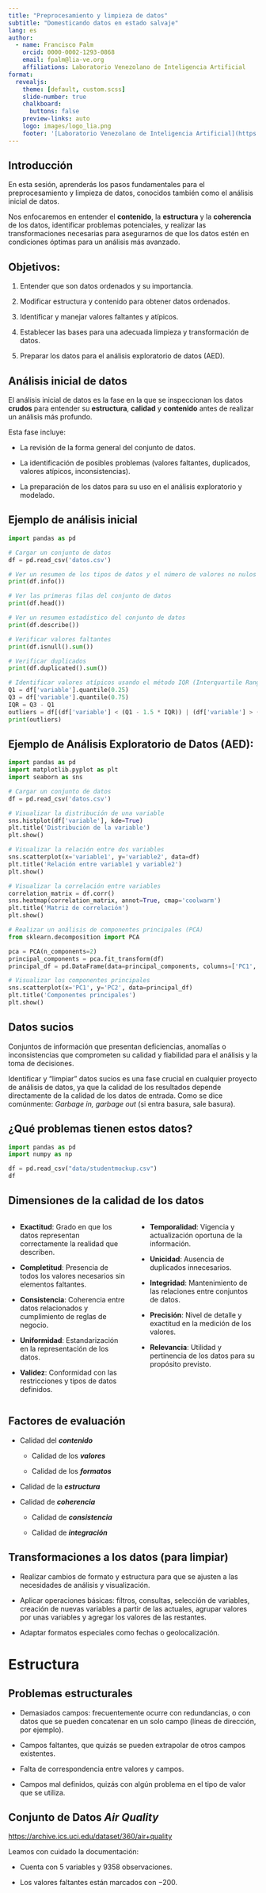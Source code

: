 ```yaml
---
title: "Preprocesamiento y limpieza de datos"
subtitle: "Domesticando datos en estado salvaje"
lang: es
author:
  - name: Francisco Palm
    orcid: 0000-0002-1293-0868
    email: fpalm@lia-ve.org
    affiliations: Laboratorio Venezolano de Inteligencia Artificial
format:
  revealjs: 
    theme: [default, custom.scss]
    slide-number: true
    chalkboard: 
      buttons: false
    preview-links: auto
    logo: images/logo_lia.png
    footer: '[Laboratorio Venezolano de Inteligencia Artificial](https://www.lia-ve.org)'
---
```


## Introducción

En esta sesión, aprenderás los pasos fundamentales para el preprocesamiento y limpieza de datos, conocidos también como el análisis inicial de datos.

Nos enfocaremos en entender el **contenido**, la **estructura** y la **coherencia** de los datos, identificar problemas potenciales, y realizar las transformaciones necesarias para asegurarnos de que los datos estén en condiciones óptimas para un análisis más avanzado.

## Objetivos:

1.  Entender que son datos ordenados y su importancia.

2.  Modificar estructura y contenido para obtener datos ordenados.

3.  Identificar y manejar valores faltantes y atípicos.

4.  Establecer las bases para una adecuada limpieza y transformación de datos.

5.  Preparar los datos para el análisis exploratorio de datos (AED).

## Análisis inicial de datos

El análisis inicial de datos es la fase en la que se inspeccionan los datos **crudos** para entender su **estructura**, **calidad** y **contenido** antes de realizar un análisis más profundo.

Esta fase incluye:

-   La revisión de la forma general del conjunto de datos.

-   La identificación de posibles problemas (valores faltantes, duplicados, valores atípicos, inconsistencias).

-   La preparación de los datos para su uso en el análisis exploratorio y modelado.

## Ejemplo de análisis inicial

``` python
import pandas as pd

# Cargar un conjunto de datos
df = pd.read_csv('datos.csv')

# Ver un resumen de los tipos de datos y el número de valores no nulos
print(df.info())

# Ver las primeras filas del conjunto de datos
print(df.head())

# Ver un resumen estadístico del conjunto de datos
print(df.describe())

# Verificar valores faltantes
print(df.isnull().sum())

# Verificar duplicados
print(df.duplicated().sum())

# Identificar valores atípicos usando el método IQR (Interquartile Range)
Q1 = df['variable'].quantile(0.25)
Q3 = df['variable'].quantile(0.75)
IQR = Q3 - Q1
outliers = df[(df['variable'] < (Q1 - 1.5 * IQR)) | (df['variable'] > (Q3 + 1.5 * IQR))]
print(outliers)
```

## Ejemplo de Análisis Exploratorio de Datos (AED):

``` python
import pandas as pd
import matplotlib.pyplot as plt
import seaborn as sns

# Cargar un conjunto de datos
df = pd.read_csv('datos.csv')

# Visualizar la distribución de una variable
sns.histplot(df['variable'], kde=True)
plt.title('Distribución de la variable')
plt.show()

# Visualizar la relación entre dos variables
sns.scatterplot(x='variable1', y='variable2', data=df)
plt.title('Relación entre variable1 y variable2')
plt.show()

# Visualizar la correlación entre variables
correlation_matrix = df.corr()
sns.heatmap(correlation_matrix, annot=True, cmap='coolwarm')
plt.title('Matriz de correlación')
plt.show()

# Realizar un análisis de componentes principales (PCA)
from sklearn.decomposition import PCA

pca = PCA(n_components=2)
principal_components = pca.fit_transform(df)
principal_df = pd.DataFrame(data=principal_components, columns=['PC1', 'PC2'])

# Visualizar los componentes principales
sns.scatterplot(x='PC1', y='PC2', data=principal_df)
plt.title('Componentes principales')
plt.show()
```

## Datos sucios

Conjuntos de información que presentan deficiencias, anomalías o inconsistencias que comprometen su calidad y fiabilidad para el análisis y la toma de decisiones.

Identificar y "limpiar" datos sucios es una fase crucial en cualquier proyecto de análisis de datos, ya que la calidad de los resultados depende directamente de la calidad de los datos de entrada. Como se dice comúnmente: *Garbage in, garbage out* (si entra basura, sale basura).

## ¿Qué problemas tienen estos datos?

```python
import pandas as pd
import numpy as np
```

```python
df = pd.read_csv("data/studentmockup.csv")
df
```

## Dimensiones de la calidad de los datos {.smaller}

::::: columns
::: {.column width="50%"}
-   **Exactitud**: Grado en que los datos representan correctamente la realidad que describen.

-   **Completitud**: Presencia de todos los valores necesarios sin elementos faltantes.

-   **Consistencia**: Coherencia entre datos relacionados y cumplimiento de reglas de negocio.

-   **Uniformidad**: Estandarización en la representación de los datos.

-   **Validez**: Conformidad con las restricciones y tipos de datos definidos.
:::

::: {.column width="50%"}
-   **Temporalidad**: Vigencia y actualización oportuna de la información.

-   **Unicidad**: Ausencia de duplicados innecesarios.

-   **Integridad**: Mantenimiento de las relaciones entre conjuntos de datos.

-   **Precisión**: Nivel de detalle y exactitud en la medición de los valores.

-   **Relevancia**: Utilidad y pertinencia de los datos para su propósito previsto.
:::
:::::

## Factores de evaluación

-   Calidad del ***contenido***

    -   Calidad de los ***valores***

    -   Calidad de los ***formatos***

-   Calidad de la ***estructura***

-   Calidad de ***coherencia***

    -   Calidad de ***consistencia***

    -   Calidad de ***integración***

## Transformaciones a los datos (para limpiar)

-   Realizar cambios de formato y estructura para que se ajusten a las necesidades de análisis y visualización.

-   Aplicar operaciones básicas: filtros, consultas, selección de variables, creación de nuevas variables a partir de las actuales, agrupar valores por unas variables y agregar los valores de las restantes.

-   Adaptar formatos especiales como fechas o geolocalización.

# Estructura {background-color="#986EFF"}

## Problemas estructurales

-   Demasiados campos: frecuentemente ocurre con redundancias, o con datos que se pueden concatenar en un solo campo (líneas de dirección, por ejemplo).

-   Campos faltantes, que quizás se pueden extrapolar de otros campos existentes.

-   Falta de correspondencia entre valores y campos.

-   Campos mal definidos, quizás con algún problema en el tipo de valor que se utiliza.

## Conjunto de Datos *Air Quality*

<https://archive.ics.uci.edu/dataset/360/air+quality>

Leamos con cuidado la documentación:

-   Cuenta con $5$ variables y $9358$ observaciones.

-   Los valores faltantes están marcados con $-200$.